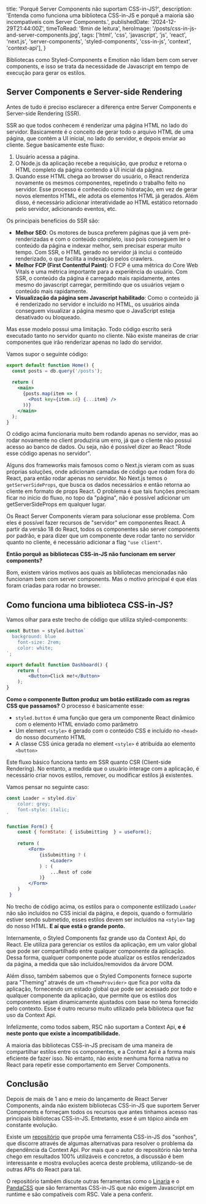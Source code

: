   title: 'Porquê Server Components não suportam CSS-in-JS?',
  description: 'Entenda como funciona uma biblioteca CSS-in-JS e porquê a maioria são incompatíveis com Server Components.',
  publishedDate: '2024-12-29T21:44:00Z',
	timeToRead: '8min de leitura',
	heroImage: '/posts/css-in-js-and-server-components.jpg',
  tags: ['html', 'css', 'javascript', 'js', 'react', 'next.js', 'server-components', 'styled-components', 'css-in-js', 'context', 'context-api'],
}

Bibliotecas como Styled-Components e Emotion não lidam bem com server components, e isso se trata da necessidade de Javascript em tempo de execução para gerar os estilos.

## Server Components e Server-side Rendering

Antes de tudo é preciso esclarecer a diferença entre Server Components e Server-side Rendering (SSR).

SSR ao que todos conhecem é renderizar uma página HTML no lado do servidor. Basicamente é o conceito de gerar todo o arquivo HTML de uma página, que contém a UI inicial, no lado do servidor, e depois enviar ao cliente. Segue basicamente este fluxo:

1. Usuário acessa a página.
2. O Node.js da aplicação recebe a requisição, que produz e retorna o HTML completo da página contendo a UI inicial da página.
3. Quando esse HTML chega ao browser do usuário, o React renderiza novamente os mesmos componentes, repetindo o trabalho feito no servidor. Esse processo é conhecido como hidratação, em vez de gerar novos elementos HTML, ele adota os elementos HTML já gerados. Além disso, é necessário adicionar interatividade ao HTML estático retornado pelo servidor, adicionando eventos, etc.

Os principais benefícios do SSR são:

- **Melhor SEO**: Os motores de busca preferem páginas que já vem pré-renderizadas e com o conteúdo completo, isso pois conseguem ler o conteúdo da página e indexar melhor, sem precisar esperar muito tempo. Com SSR, o HTML gerado no servidor já inclui o conteúdo renderizado, o que facilita a indexação pelos crawlers.
- **Melhor FCP (First Contentful Paint)**: O FCP é uma métrica do Core Web Vitals e uma métrica importante para a experiência do usuário. Com SSR, o conteúdo da página é carregado mais rapidamente, antes mesmo do javascript carregar, permitindo que os usuários vejam o conteúdo mais rapidamente.
- **Visualização da página sem Javascript habilitado**: Como o conteúdo já é renderizado no servidor e incluído no HTML, os usuários ainda conseguem visualizar a página mesmo que o JavaScript esteja desativado ou bloqueado.

Mas esse modelo possui uma limitação. Todo código escrito será executado tanto no servidor quanto no cliente. Não existe maneiras de criar componentes que irão renderizar apenas no lado do servidor.

Vamos supor o seguinte código:

```jsx
export default function Home() {
  const posts = db.query('/posts');
  
  return (
    <main>
      {posts.map(item => (
        <Post key={item.id} {...item} />
      ))}
    </main>
  );
}
```

O código acima funcionaria muito bem rodando apenas no servidor, mas ao rodar novamente no client produziria um erro, já que o cliente não possui acesso ao banco de dados. Ou seja, não é possível dizer ao React "Rode esse código apenas no servidor".

Alguns dos frameworks mais famosos como o Next.js vieram com as suas próprias soluções, onde adicionam camadas de código que rodam fora do React, para então rodar apenas no servidor. No Next.js temos o `getServerSideProps`, que busca os dados necessários e então retorna ao cliente em formato de props React. O problema é que tais funções precisam ficar no início do fluxo, no topo da "página", não é possível adicionar um getServerSideProps em qualquer lugar.

Os React Server Components vieram para solucionar esse problema. Com eles é possível fazer recursos de "servidor" em componentes React. A partir da versão 18 do React, todos os componentes são server components por padrão, e para dizer que um componente deve rodar tanto no servidor quanto no cliente, é necessário adicionar a flag `"use client"`.

**Então porquê as bibliotecas CSS-in-JS não funcionam em server components?**

Bom, existem vários motivos aos quais as bibliotecas mencionadas não funcionam bem com server components. Mas o motivo principal é que elas foram criadas para rodar no browser.

## Como funciona uma biblioteca CSS-in-JS?

Vamos olhar para este trecho de código que utiliza styled-components:

```jsx
const Button = styled.button`
  background: blue	
	font-size: 2rem;
	color: white;
`;

export default function Dashboard() {
	return (
		<Button>Click me!</Button>
	);
}
```

**Como o componente Button produz um botão estilizado com as regras CSS que passamos?** O processo é basicamente esse:

- `styled.button` é uma função que gera um componente React dinâmico com o elemento HTML enviado como parâmetro
- Um element `<style>` é gerado com o conteúdo CSS e incluído no `<head>` do nosso documento HTML
- A classe CSS única gerada no element `<style>` é atribuída ao elemento `<button>`

Este fluxo básico funciona tanto em SSR quanto CSR (Client-side Rendering). No entanto, a medida que o usuário interage com a aplicação, é necessário criar novos estilos, remover, ou modificar estilos já existentes.

Vamos pensar no seguinte caso:

```jsx
const Loader = styled.div`
	color: grey;
	font-style: italic;
`

function Form() {
	const { formState: { isSubmitting  } = useForm();
	
	return (
		<Form>
			{isSubmitting ? (
				<Loader>
			) : (
				...Rest of code
			)}
		</Form>
	)
 }
```

No trecho de código acima, os estilos para o componente estilizado `Loader` não são incluídos no CSS inicial da página, e depois, quando o formulário estiver sendo submetido, esses estilos devem ser incluídos na `<style>` tag do nosso HTML. **E aí que está o grande ponto.**

Internamente, o Styled Components faz grande uso da Context Api, do React. Ele utiliza para gerenciar os estilos da aplicação, em um valor global que pode ser compartilhado entre qualquer componente da aplicação. Dessa forma, qualquer componente pode atualizar os estilos renderizados da página, a medida que são incluídos/removidos da árvore DOM.

Além disso, também sabemos que o Styled Components fornece suporte para "Theming" através de um `<ThemeProvider>` que fica por volta da aplicação, fornecendo um estado global que pode ser acessado por todo e qualquer componente da aplicação, que permite que os estilos dos componentes sejam dinamicamente ajustados com base no tema fornecido pelo contexto. Esse é outro recurso muito utilizado pela biblioteca que faz uso da Context Api.

Infelizmente, como todos sabem, RSC não suportam a Context Api, **e é neste ponto que existe a incompatibilidade.**

A maioria das bibliotecas CSS-in-JS precisam de uma maneira de compartilhar estilos entre os componentes, e a Context Api é a forma mais eficiente de fazer isso. No entanto, não existe nenhuma forma nativa no React para repetir esse comportamento em Server Components.

## Conclusão

Depois de mais de 1 ano e meio do lançamento de React Server Components, ainda não existem bibliotecas CSS-in-JS que suportem Server Components e forneçam todos os recursos que antes tinhamos acesso nas principais bibliotecas CSS-in-JS. Entretanto, esse é um tópico ainda em constante evolução.

Existe um [repositório](https://github.com/joshwcomeau/dream-css-tool) que propõe uma ferramenta CSS-in-JS dos "sonhos", que discorre através de algumas alternativas para resolver o problema da dependência da Context Api. Por mais que o autor do repositório não tenha chego em resultados 100% utilizáveis e concretos, a discussão é bem interessante e mostra evoluções acerca deste problema, utilizando-se de outras APIs do React para tal.

O repositório também discute outras ferramentas como o [Linaria](https://github.com/callstack/linaria) e o [PandaCSS](https://github.com/chakra-ui/panda) que são ferramentas CSS-in-JS que não exigem Javascript em runtime e são compatíveis com RSC. Vale a pena conferir.